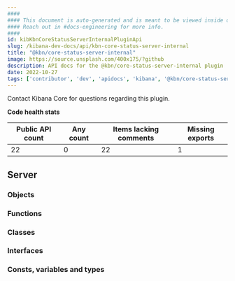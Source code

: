 ```yaml
---
####
#### This document is auto-generated and is meant to be viewed inside our experimental, new docs system.
#### Reach out in #docs-engineering for more info.
####
id: kibKbnCoreStatusServerInternalPluginApi
slug: /kibana-dev-docs/api/kbn-core-status-server-internal
title: "@kbn/core-status-server-internal"
image: https://source.unsplash.com/400x175/?github
description: API docs for the @kbn/core-status-server-internal plugin
date: 2022-10-27
tags: ['contributor', 'dev', 'apidocs', 'kibana', '@kbn/core-status-server-internal']
---
```




Contact Kibana Core for questions regarding this plugin.

**Code health stats**

| Public API count  | Any count | Items lacking comments | Missing exports |
|-------------------|-----------|------------------------|-----------------|
| 22 | 0 | 22 | 1 |

## Server

### Objects
<DocDefinitionList data={kbnCoreStatusServerInternalObj.server.objects}/>

### Functions
<DocDefinitionList data={kbnCoreStatusServerInternalObj.server.functions}/>

### Classes
<DocDefinitionList data={kbnCoreStatusServerInternalObj.server.classes}/>

### Interfaces
<DocDefinitionList data={kbnCoreStatusServerInternalObj.server.interfaces}/>

### Consts, variables and types
<DocDefinitionList data={kbnCoreStatusServerInternalObj.server.misc}/>

